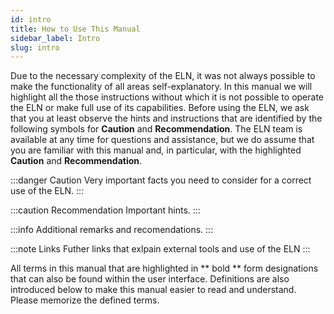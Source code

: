 ```yaml
---
id: intro
title: How to Use This Manual
sidebar_label: Intro
slug: intro
---
```


Due to the necessary complexity of the ELN, it was not always possible to make the functionality of all areas self-explanatory. In this manual we will highlight all the those instructions without which it is not possible to operate the ELN or make full use of its capabilities. Before using the ELN, we ask that you at least observe the hints and instructions that are identified by the following symbols for **Caution** and **Recommendation**. The ELN team is available at any time for questions and assistance, but we do assume that you are familiar with this manual and, in particular, with the highlighted **Caution** and **Recommendation**.

:::danger Caution
Very important facts you need to consider for a correct use of the ELN.
:::

:::caution Recommendation
Important hints.
:::

:::info
Additional remarks and recomendations.
:::

:::note Links
Futher links that exlpain external tools and use of the ELN
:::

All terms in this manual that are highlighted in ** bold ** form designations that can also be found within the user interface.
Definitions are also introduced below to make this manual easier to read and understand. Please memorize the defined terms.

